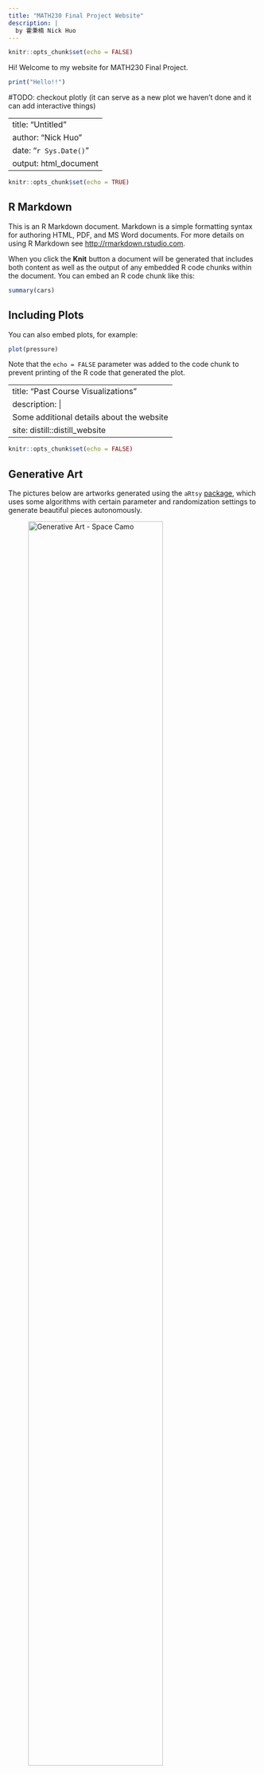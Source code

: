 ```yaml
---
title: "MATH230 Final Project Website"
description: |
  by 霍秉楠 Nick Huo
---
```


```r
knitr::opts_chunk$set(echo = FALSE)
```

Hi! Welcome to my website for MATH230 Final Project.

```r
print("Hello!!")
```


#TODO: checkout plotly (it can serve as a new plot we haven't done and it can add interactive things)

<!--chapter:end:index.Rmd-->

---
title: "Untitled"
author: "Nick Huo"
date: "`r Sys.Date()`"
output: html_document
---

```r
knitr::opts_chunk$set(echo = TRUE)
```

## R Markdown

This is an R Markdown document. Markdown is a simple formatting syntax for authoring HTML, PDF, and MS Word documents. For more details on using R Markdown see <http://rmarkdown.rstudio.com>.

When you click the **Knit** button a document will be generated that includes both content as well as the output of any embedded R code chunks within the document. You can embed an R code chunk like this:

```r
summary(cars)
```

## Including Plots

You can also embed plots, for example:

```r
plot(pressure)
```

Note that the `echo = FALSE` parameter was added to the code chunk to prevent printing of the R code that generated the plot.

<!--chapter:end:1.Rmd-->

---
title: "Past Course Visualizations"
description: |
  Some additional details about the website
site: distill::distill_website
---

```r
knitr::opts_chunk$set(echo = FALSE)
```

## Generative Art

The pictures below are artworks generated using the `aRtsy` [package](https://github.com/koenderks/aRtsy), which uses some algorithms with certain parameter and randomization settings to generate beautiful pieces autonomously.

![Generative Art - Space Camo](Art1.png){width="80%"}

*Space Camo, 2022*

![Generative Art - Titan Waves](Art2.png){width="80%"}

*Titan Wave, 2022*

![Generative Art - Outer Land](Art3.png){width="80%"}

*Outer Land, 2022*

## Confidence Interval Plots & Interactive Shiny Visualizations

![](conf_lvl_on_int_width.png){width="85%"}

Here is a plot showing the effects of the confidence level on width of confidence intervals. We have randomly selected 6 from 10000 randomly simulated samples, and we will see that adjusting the confidence level higher will result in wider intervals, vice versa. In the top interval, with its sample mean, we can see that when confidence level is 80%, the reduced interval width caused it to almost miss the true population mean.

So, with the same sample means, changing the confidence level will result in different interval widths; consequently, lower confidence levels means less intervals in repeated sampling will successfully capture the true population mean -- the sample means remain the same, but different confidence level results in different widths that may or may not capture the true population mean.

[Link to Interactive APP:]{.ul}

<https://rconnect.bucknell.edu/content/c9c7fa3a-0fbf-4c42-b4e7-19e6950f0564>

<!--chapter:end:course_visualizations.Rmd-->

---
title: "Final Project - Data Story"
description: |
  Welcome to the website. I hope you enjoy it!
site: distill::distill_website
---

```r
knitr::opts_chunk$set(echo = FALSE)
```

## Generative Art

The pictures below are artworks generated using the `aRtsy` [package](https://github.com/koenderks/aRtsy), which uses some algorithms with certain parameter and randomization settings to generate beautiful pieces autonomously.

![Generative Art - Space Camo](Art1.png){width="80%"}

*Space Camo, 2022*

![Generative Art - Titan Waves](Art2.png){width="80%"}

*Titan Wave, 2022*

![Generative Art - Outer Land](Art3.png){width="80%"}

*Outer Land, 2022*

## Confidence Interval Plots & Interactive Shiny Visualizations

![](conf_lvl_on_int_width.png){width="85%"}

Here is a plot showing the effects of the confidence level on width of confidence intervals. We have randomly selected 6 from 10000 randomly simulated samples, and we will see that adjusting the confidence level higher will result in wider intervals, vice versa. In the top interval, with its sample mean, we can see that when confidence level is 80%, the reduced interval width caused it to almost miss the true population mean.

So, with the same sample means, changing the confidence level will result in different interval widths; consequently, lower confidence levels means less intervals in repeated sampling will successfully capture the true population mean -- the sample means remain the same, but different confidence level results in different widths that may or may not capture the true population mean.

[Link to Interactive APP:]{.ul}

<https://rconnect.bucknell.edu/content/c9c7fa3a-0fbf-4c42-b4e7-19e6950f0564>

<!--chapter:end:data_story.Rmd-->

---
title: "Final Project - Data Story"
description: |
  Welcome to the website. I hope you enjoy it!
site: distill::distill_website
---

```r
knitr::opts_chunk$set(echo = TRUE)

# Learn more about creating websites with Distill at:
# https://rstudio.github.io/distill/website.html
```

## Loading Packages
```r
library(data.table)
library(ggplot2)
library(ggthemes)
library(plotly)
```


## Importing Dataset
```r

used_cars <- fread("true_car_listings.csv")

# Removing variables that I won't use
used_cars <- subset(used_cars, select = -c(City, Vin, Model))

str(used_cars)
```

## Data Cleaning

Change Year to factor and removing Year 2018 because of possibly incomplete data (2018 not done yet) 

```r
used_cars$Year <- factor(used_cars$Year, ordered = T)
used_cars <- used_cars[Year != 2018,]
summary(used_cars$Year)
```


Fix bad state names

```r
wrong_state_names <- c("Az", "Ca", "Fl", "ga", "Ga", "Md", "Oh", "Va")
full_idx <- c()
for (bad_state in wrong_state_names) {
    tmp_idx <- which(used_cars$State == "AZ")
    full_idx <- c(full_idx, tmp_idx)
}

for (row_num in full_idx) {
    if (used_cars[row_num, "State"] %in% wrong_state_names) {
        used_cars[row_num, "State"] <- toupper(used_cars[row_num, "State"])
    }
}

used_cars$State <- factor(used_cars$State)
#summary(used_cars$State)
```


```r

```




```r
set.seed(233)
PA_cars <- used_cars[used_cars$State=="PA"]
#sample_index <- sample(nrow(PA_cars),1000)
PA_sample_index <- sample(nrow(PA_cars),300)
PA_sample <- PA_cars[PA_sample_index]

NY_cars <- used_cars[used_cars$State=="NY"]
NY_sample_index <- sample(nrow(NY_cars),300)
NY_sample <- NY_cars[NY_sample_index]

NJ_cars <- used_cars[used_cars$State=="NJ"]
NJ_sample_index <- sample(nrow(NJ_cars),300)
NJ_sample <- NJ_cars[NJ_sample_index]

AL_cars <- used_cars[used_cars$State=="AL"]
AL_sample_index <- sample(nrow(AL_cars),300)
AL_sample <- AL_cars[AL_sample_index]

#sample_df <- rbind(PA_sample,NY_sample) 
#sample_df <- rbind(sample_df, NJ_sample)
#sample_df <- rbind(sample_df, AL_sample)

sample_df <- rbind(PA_sample,AL_sample)

summary(sample_df)
```

I will use mainly the price, year, mileage, state, and make variables.

1. year & mileage on price.

2. Price distribution by state

3. Mean price by year [scatter or line plot]

4. Mean price by state (map) [bubble, price=size of bubble]

5. Distribution (violin or box) of mean prices from each state, by year.



###Some Testing
```r
library(plotly) 

p0 <-ggplot(sample_df) +
    geom_histogram(aes(x=Price, y = ..density.., fill=State), bins = 29, alpha=0.6) +
    geom_density(aes(x=Price, color=State)) + 
    #ylim(0, 5) +
    xlab("Price ($)") +
    labs(title="Distribution of Prices of PA vs AL", fill="State")

ggsave("price_dist_by_state.png")




ggplotly(p0) %>% 
    layout(plot_bgcolor='#e5ecf6',   
           xaxis = list(   
               title='Price ($)', 
               zerolinecolor = '#ffff',   
               zerolinewidth = 2,   
               gridcolor = 'ffff'),   
           yaxis = list(   
               title='Density', 
               zerolinecolor = '#ffff',   
               zerolinewidth = 2,   
               gridcolor = 'ffff'),
           title = 'Histogram and Density Plot of Prices by State') 
```





test
```r
#creating a dummy data table
DT <- data.table( ID = 1:50,
                Capacity = sample(100:1000, size = 50, replace = F),
                Code = sample(LETTERS[1:4], 50, replace = T),
                State = rep(c("Alabama","Indiana","Texas","Nevada"), 50))

#simple data.table command
DT[Code == "C", mean(Capacity), State]
```







```r
p1 <- ggplot(PA_sample, aes(x=Year, y=Mileage)) +
    #geom_tile(aes(fill = Price)) +
    geom_point(aes(size=Price)) +
    scale_fill_distiller(palette = "YlGnBu", direction = 1) +
    theme_light() +
    labs(title = "Price",   y = "Mileage")

p1
#ggplotly(p1)

p2 <- ggplot(NY_sample, aes(x=Year, y=Mileage)) +
    #geom_tile(aes(fill = Price)) +
    geom_point(aes(size=Price)) +
    scale_fill_distiller(palette = "YlGnBu", direction = 1) +
    theme_light() +
    labs(title = "Price",   y = "Mileage")
p2
#ggplotly(p2)

p3 <- ggplot(NJ_sample, aes(x=Year, y=Mileage)) +
    #geom_tile(aes(fill = Price)) +
    geom_point(aes(size=Price, fill=State)) +
    scale_fill_distiller(palette = "YlGnBu", direction = 1) +
    theme_light() +
    labs(title = "Price",   y = "Mileage")
#p3
#ggplotly(p3)

p4 <- ggplot(sample_df, aes(x=Year, y=Mileage)) +
    #geom_tile(aes(fill = Price)) +
    geom_point(aes(size=Price, color=State)) +
    #scale_fill_distiller(palette = "YlGnBu", direction = 1) +
    #theme_light() +
    labs(title = "Price ($)",   y = "Mileage (Mi)") +
    ggtitle("Price by Year and Mileage, grouped by States")
p4
ggsave("price_by_year_&_mileage.png")
```


```{}
fig <- plot_ly(sample_df, x = ~Year, y = ~Mileage, text = ~Make, type = 'scatter', mode = 'markers', color = ~Price, colors='Reds' , marker = list(size = ~Price, opacity = 0.5))
fig <- fig %>% layout(title = 'Price by Year and Mileage, grouped by States',
                      xaxis = list(showgrid = FALSE),
                      yaxis = list(showgrid = FALSE))
fig
```

```{}
library(ggplot2)
library(ggradar)
suppressPackageStartupMessages(library(dplyr))
library(scales)

%>%
add_rownames( var = "group" ) %>%
mutate_each(funs(rescale), -group) %>%
tail(4) %>% select(1:10) -> mtcars_radar bv

ggradar(mtcars_radar) 
```


```r
mean_prices_all_states <- c()

for (i in 1997:2018) {
    print(i)
    print(mean(used_cars$Price[used_cars$Year==i]))
    mean_prices_all_states <- c(mean_prices_all_states, mean(used_cars$Price[used_cars$Year==i]))
}

mean_prices_by_year <- data.frame(list(Mean_Price=mean_prices_all_states,Year=1997:2018))



mean_prices_all_states

used_cars[,mean(Price), Year]

ggplot(mean_prices_by_year, aes(x=Year, y=Mean_Price)) +
    geom_point() +
    geom_smooth() +
    ggtitle("Mean Price by Year") +
    xlab("Year") +
    ylab("Price ($)")
ggsave("mean_price_by_year.png")
```


```r
mean_prices_by_states <- c()

states <- rep(unique(used_cars$State), times=length(1997:2018))
years <- rep(1997:2018, each=length(unique(used_cars$State)))
mean_price <- rep(0,length(years))
mean_prices_by_year_n_state <- data.frame(states, years,mean_price)


for (i in 1:nrow(mean_prices_by_year_n_state)) {
    this_state <- mean_prices_by_year_n_state[i,1]
    this_year <- mean_prices_by_year_n_state[i,2]
    this_mean_price <- mean(used_cars$Price[used_cars$Year==this_year & used_cars$State==this_state])
    mean_prices_by_year_n_state[i,3] <- this_mean_price
}

used_cars[,State, Year]

all_data <- data.table()
for (i in 1997:2018) {
    states_mean <- used_cars[Year==i, mean(Price), State]
    setnames(states_mean, 'V1', 'mean_price')
    with_year <- data.table(rep(i, times=nrow(states_mean)), states_mean)
    setnames(with_year, 'V1', 'years')
    all_data <- rbind(all_data, with_year)
}
all_data[1183,]
```


```r
p10 <- ggplot(mean_prices_by_year_n_state, aes(x=years, y=mean_price, color=states)) +
    geom_point() +
#    geom_smooth() +
    ggtitle("Mean Price by Year and State") +
    xlab("Year") +
    ylab("Price ($)")
ggplotly(p10)

all_data
p11 <- ggplot(all_data, aes(x=years, y=mean_price, color=State)) +
    geom_point() +
#    geom_smooth() +
    ggtitle("Mean Price by Year and State") +
    xlab("Year") +
    ylab("Price ($)")
p11

ggplotly(p11)
```


```r
for (i in levels(used_cars$State)) {
    print(i)
    print(nrow(used_cars[State==i & Year==1997]))
}






```



make by state

south -> american 

<!--chapter:end:workbook.Rmd-->

